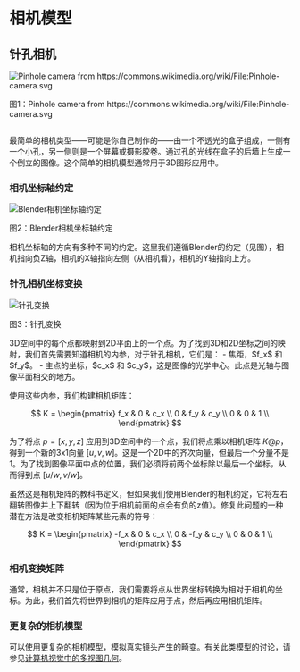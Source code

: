 # 相机模型

## 针孔相机
<div style="display: flex; flex-direction: column; align-items: center;">
  <img src="https://huggingface.co/datasets/hf-vision/course-assets/resolve/main/Pinhole-camera.png" alt="Pinhole camera from https://commons.wikimedia.org/wiki/File:Pinhole-camera.svg" />
<p>图1：Pinhole camera from https://commons.wikimedia.org/wiki/File:Pinhole-camera.svg</p>
</div>

最简单的相机类型——可能是你自己制作的——由一个不透光的盒子组成，一侧有一个小孔，另一侧则是一个屏幕或摄影胶卷。通过孔的光线在盒子的后墙上生成一个倒立的图像。这个简单的相机模型通常用于3D图形应用中。

### 相机坐标轴约定

<div class="flex justify-center">
    <img src="https://huggingface.co/datasets/hf-vision/course-assets/resolve/main/axes_handedness.png" alt="Blender相机坐标轴约定">
<p>图2：Blender相机坐标轴约定</p>
</div>
相机坐标轴的方向有多种不同的约定。这里我们遵循Blender的约定（见图），相机指向负Z轴，相机的X轴指向左侧（从相机看），相机的Y轴指向上方。

### 针孔相机坐标变换

<div class="flex justify-center">
    <img src="https://huggingface.co/datasets/hf-vision/course-assets/resolve/main/Pinhole_transform.png" alt="针孔变换">
<p>图3：针孔变换</p>
</div>
3D空间中的每个点都映射到2D平面上的一个点。为了找到3D和2D坐标之间的映射，我们首先需要知道相机的内参，对于针孔相机，它们是：
 - 焦距，$f_x$ 和 $f_y$。
 - 主点的坐标，$c_x$ 和 $c_y$，这是图像的光学中心。此点是光轴与图像平面相交的地方。

使用这些内参，我们构建相机矩阵：

$$
K = \begin{pmatrix}
f_x & 0 & c_x  \\
0 & f_y & c_y  \\
0 & 0 & 1  \\
\end{pmatrix}
$$
 
为了将点 $p=[x,y,z]$ 应用到3D空间中的一个点，我们将点乘以相机矩阵 $K @ p$，得到一个新的3x1向量 $[u,v,w]$。这是一个2D中的齐次向量，但最后一个分量不是1。为了找到图像平面中点的位置，我们必须将前两个坐标除以最后一个坐标，从而得到点 $[u/w, v/w]$。

虽然这是相机矩阵的教科书定义，但如果我们使用Blender的相机约定，它将左右翻转图像并上下翻转（因为位于相机前面的点会有负的z值）。修复此问题的一种潜在方法是改变相机矩阵某些元素的符号：

$$
K = \begin{pmatrix}
-f_x & 0 & c_x  \\
0 & -f_y & c_y  \\
0 & 0 & 1  \\
\end{pmatrix}
$$

### 相机变换矩阵

通常，相机并不只是位于原点，我们需要将点从世界坐标转换为相对于相机的坐标。为此，我们首先将世界到相机的矩阵应用于点，然后再应用相机矩阵。

### 更复杂的相机模型

可以使用更复杂的相机模型，模拟真实镜头产生的畸变。有关此类模型的讨论，请参见[计算机视觉中的多视图几何](https://www.robots.ox.ac.uk/~vgg/hzbook/)。